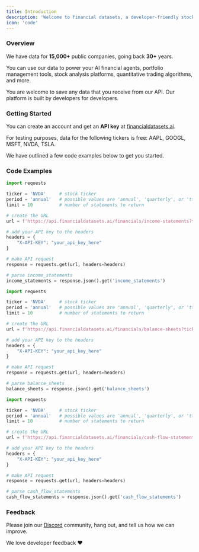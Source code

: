 ```yaml
---
title: Introduction
description: 'Welcome to financial datasets, a developer-friendly stock market API.'
icon: 'code'
---
```


### Overview
We have data for <b>15,000+</b> public companies, going back <b>30+</b> years.

You can use our data to power your AI financial agents, portfolio management tools,
stock analysis platforms, quantitative trading algorithms, and more.

You are welcome to save any data that you receive from our API.  Our platform is built by developers for developers.

### Getting Started
You can create an account and get an <b>API key</b> at [financialdatasets.ai](https://financialdatasets.ai).

For testing purposes, data for the following tickers is free: AAPL, GOOGL, MSFT, NVDA, TSLA.

We have outlined a few code examples below to get you started.

### Code Examples

<CodeGroup>

```python GET Income Statements
import requests

ticker = 'NVDA'     # stock ticker
period = 'annual'   # possible values are 'annual', 'quarterly', or 'ttm'
limit = 10          # number of statements to return

# create the URL
url = f'https://api.financialdatasets.ai/financials/income-statements?ticker={ticker}&period={period}&limit={limit}'

# add your API key to the headers
headers = {
    "X-API-KEY": "your_api_key_here"
}

# make API request
response = requests.get(url, headers=headers)

# parse income_statements
income_statements = response.json().get('income_statements')
```

```python GET Balance Sheets
import requests

ticker = 'NVDA'     # stock ticker
period = 'annual'   # possible values are 'annual', 'quarterly', or 'ttm'
limit = 10          # number of statements to return

# create the URL
url = f'https://api.financialdatasets.ai/financials/balance-sheets?ticker={ticker}&period={period}&limit={limit}'

# add your API key to the headers
headers = {
    "X-API-KEY": "your_api_key_here"
}

# make API request
response = requests.get(url, headers=headers)

# parse balance_sheets
balance_sheets = response.json().get('balance_sheets')
```

```python GET Cash Flow Statements
import requests

ticker = 'NVDA'     # stock ticker
period = 'annual'   # possible values are 'annual', 'quarterly', or 'ttm'
limit = 10          # number of statements to return

# create the URL
url = f'https://api.financialdatasets.ai/financials/cash-flow-statements?ticker={ticker}&period={period}&limit={limit}'

# add your API key to the headers
headers = {
    "X-API-KEY": "your_api_key_here"
}

# make API request
response = requests.get(url, headers=headers)

# parse cash_flow_statements
cash_flow_statements = response.json().get('cash_flow_statements')
```

</CodeGroup>

### Feedback

Please join our [Discord](https://discord.gg/hTtb8wzgSQ) community, hang out, and tell us how we can improve.

We love developer feedback ❤️
